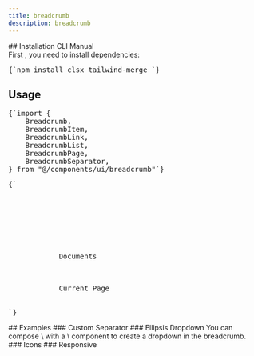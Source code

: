 ```yaml
---
title: breadcrumb
description: breadcrumb
---
```


<ComponentPreview name="breadcrumb-demo" />
## Installation

<CliCodeTabs>

<TabsList>
  <TabsTrigger value="cli">CLI</TabsTrigger>
  <TabsTrigger value="manual">Manual</TabsTrigger>
</TabsList>
<TabsContent value="cli">
<CliCodeTabs>
  <CodeCommands componentName="breadcrumb"/>
</CliCodeTabs>
</TabsContent>

<TabsContent value="manual">
<div className="not-prose px-4 md:px-0">
  <Step>
    <StepItem title="Install Dependencies">
      First , you need to install dependencies:
      <Pre className="language-bash">{`npm install clsx tailwind-merge `}</Pre>
    </StepItem>
    <StepItem title="Create utils.ts">
      <ComponentUtilsText />
      <ComponentUtils />
    </StepItem>
    <StepItem title="Create Breadcrumb Component">
      <ComponentSource name="breadcrumb-demo" />
    </StepItem>
  </Step>
</div>
</TabsContent>
</CliCodeTabs>

## Usage
<div className="not-prose space-y-6">
  <Pre>{`import {
    Breadcrumb,
    BreadcrumbItem,
    BreadcrumbLink,
    BreadcrumbList,
    BreadcrumbPage,
    BreadcrumbSeparator,
} from "@/components/ui/breadcrumb"`}</Pre>
  <Pre>{`<Breadcrumb>
    <BreadcrumbList>
        <BreadcrumbItem>
            <BreadcrumbLink href="#">
                <HiHome className="h-4 w-4" />
            </BreadcrumbLink>
        </BreadcrumbItem>
        <BreadcrumbSeparator />
        <BreadcrumbItem>
            <BreadcrumbLink href="#">Documents</BreadcrumbLink>
        </BreadcrumbItem>
        <BreadcrumbSeparator />
        <BreadcrumbItem>
            <BreadcrumbPage>Current Page</BreadcrumbPage>
        </BreadcrumbItem>
    </BreadcrumbList>
</Breadcrumb>`}</Pre>
</div>
## Examples 
### Custom Separator
<ComponentPreview name="breadcrumb-demo" variant="custom-separator" />
### Ellipsis
<ComponentPreview name="breadcrumb-demo" variant="ellipsis" />
Dropdown You can compose <MdxBadge>\<breadcrumb-item /\></MdxBadge> with a <MdxBadge>\<dropdown-menu /\></MdxBadge> component to create a dropdown in the breadcrumb.

<ComponentPreview name="breadcrumb-demo" variant="dropdown" />
### Icons
<ComponentPreview name="breadcrumb-demo" variant="icons" />
### Responsive
<ComponentPreview name="breadcrumb-demo" variant="responsive" />

